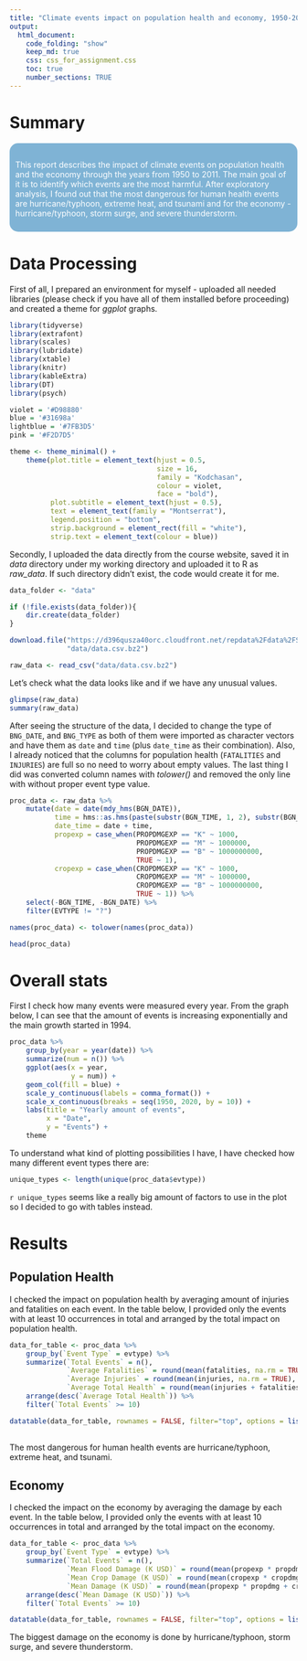```yaml
---
title: "Climate events impact on population health and economy, 1950-2011"
output: 
  html_document:
    code_folding: "show"
    keep_md: true
    css: css_for_assignment.css
    toc: true
    number_sections: TRUE
---
```


# Summary

<style>
div.blue { background-color : #7FB3D5; color : #ffffff; border-radius: 15px; padding: 15px 10px 10px 10px;}
</style>
<div class = "blue">

This report describes the impact of climate events on population health and the economy through the years from 1950 to 2011. The main goal of it is to identify which events are the most harmful. After exploratory analysis, I found out that the most dangerous for human health events are hurricane/typhoon, extreme heat, and tsunami and for the economy - hurricane/typhoon, storm surge, and severe thunderstorm.

</div>

# Data Processing

First of all, I prepared an environment for myself - uploaded all needed libraries (please check if you have all of them installed before proceeding) and created a theme for *ggplot* graphs.


```r

library(tidyverse)
library(extrafont)
library(scales)
library(lubridate)
library(xtable)
library(knitr)
library(kableExtra)
library(DT)
library(psych)

violet = '#D98880'
blue = '#31698a'
lightblue = '#7FB3D5'
pink = '#F2D7D5'

theme <- theme_minimal() +
    theme(plot.title = element_text(hjust = 0.5, 
                                    size = 16, 
                                    family = "Kodchasan", 
                                    colour = violet,
                                    face = "bold"),
          plot.subtitle = element_text(hjust = 0.5),
          text = element_text(family = "Montserrat"),
          legend.position = "bottom",
          strip.background = element_rect(fill = "white"),
          strip.text = element_text(colour = blue))

```

Secondly, I uploaded the data directly from the course website, saved it in *data* directory under my working directory and uploaded it to R as *raw_data*. If such directory didn't exist, the code would create it for me. 

```r

data_folder <- "data"

if (!file.exists(data_folder)){
    dir.create(data_folder)
}

download.file("https://d396qusza40orc.cloudfront.net/repdata%2Fdata%2FStormData.csv.bz2",
              "data/data.csv.bz2")

raw_data <- read_csv("data/data.csv.bz2")

```

Let's check what the data looks like and if we have any unusual values.

```r

glimpse(raw_data)
summary(raw_data)

```

After seeing the structure of the data,  I decided to change the type of `BNG_DATE`, and `BNG_TYPE` as both of them were imported as character vectors and have them as `date` and `time` (plus `date_time` as their combination). Also, I already noticed that the columns for population health (`FATALITIES` and `INJURIES`) are full so no need to worry about empty values. The last thing I did was converted column names with *tolower()* and removed the only line with without proper event type value.

```r

proc_data <- raw_data %>%
    mutate(date = date(mdy_hms(BGN_DATE)),
           time = hms::as.hms(paste(substr(BGN_TIME, 1, 2), substr(BGN_TIME, 3, 2), '00', sep = ":")),
           date_time = date + time,
           propexp = case_when(PROPDMGEXP == "K" ~ 1000,
                               PROPDMGEXP == "M" ~ 1000000,
                               PROPDMGEXP == "B" ~ 1000000000,
                               TRUE ~ 1),
           cropexp = case_when(CROPDMGEXP == "K" ~ 1000,
                               CROPDMGEXP == "M" ~ 1000000,
                               CROPDMGEXP == "B" ~ 1000000000,
                               TRUE ~ 1)) %>%
    select(-BGN_TIME, -BGN_DATE) %>%
    filter(EVTYPE != "?")

names(proc_data) <- tolower(names(proc_data))

head(proc_data)

```

# Overall stats

First I check how many events were measured every year. From the graph below, I can see that the amount of events is increasing exponentially and the main growth started in 1994. 

```r

proc_data %>%
    group_by(year = year(date)) %>%
    summarize(num = n()) %>%
    ggplot(aes(x = year,
               y = num)) +
    geom_col(fill = blue) +
    scale_y_continuous(labels = comma_format()) +
    scale_x_continuous(breaks = seq(1950, 2020, by = 10)) +
    labs(title = "Yearly amount of events",
         x = "Date",
         y = "Events") +
    theme

```

To understand what kind of plotting possibilities I have, I have checked how many different event types there are:

```r

unique_types <- length(unique(proc_data$evtype))

```

`r unique_types` seems like a really big amount of factors to use in the plot so I decided to go with tables instead.

# Results

## Population Health

I checked the impact on population health by averaging amount of injuries and fatalities on each event. In the table below, I provided only the events with at least 10 occurrences in total and arranged by the total impact on population health.

```r

data_for_table <- proc_data %>%
    group_by(`Event Type` = evtype) %>%
    summarize(`Total Events` = n(),
              `Average Fatalities` = round(mean(fatalities, na.rm = TRUE), 2),
              `Average Injuries` = round(mean(injuries, na.rm = TRUE), 2),
              `Average Total Health` = round(mean(injuries + fatalities, na.rm = TRUE), 2)) %>%
    arrange(desc(`Average Total Health`)) %>%
    filter(`Total Events` >= 10)

datatable(data_for_table, rownames = FALSE, filter="top", options = list(pageLength = 5, scrollX=T))
    
```

The most dangerous for human health events are hurricane/typhoon, extreme heat, and tsunami.

## Economy

I checked the impact on the economy by averaging the damage by each event. In the table below, I provided only the events with at least 10 occurrences in total and arranged by the total impact on the economy.

```r

data_for_table <- proc_data %>%
    group_by(`Event Type` = evtype) %>%
    summarize(`Total Events` = n(),
              `Mean Flood Damage (K USD)` = round(mean(propexp * propdmg, na.rm = TRUE) / 1000, 2),
              `Mean Crop Damage (K USD)` = round(mean(cropexp * cropdmg, na.rm = TRUE) / 1000, 2),
              `Mean Damage (K USD)` = round(mean(propexp * propdmg + cropexp * cropdmg, na.rm = TRUE) / 1000, 2)) %>%
    arrange(desc(`Mean Damage (K USD)`)) %>%
    filter(`Total Events` >= 10)

datatable(data_for_table, rownames = FALSE, filter="top", options = list(pageLength = 5, scrollX=T))

```

The biggest damage on the economy is done by hurricane/typhoon, storm surge, and severe thunderstorm.
